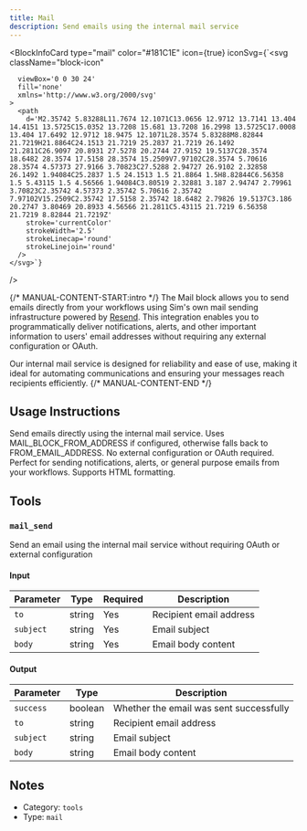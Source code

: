 ```yaml
---
title: Mail
description: Send emails using the internal mail service
---
```



<BlockInfoCard 
  type="mail"
  color="#181C1E"
  icon={true}
  iconSvg={`<svg className="block-icon"
      
      
      
      viewBox='0 0 30 24'
      fill='none'
      xmlns='http://www.w3.org/2000/svg'
    >
      <path
        d='M2.35742 5.83288L11.7674 12.1071C13.0656 12.9712 13.7141 13.404 14.4151 13.5725C15.0352 13.7208 15.681 13.7208 16.2998 13.5725C17.0008 13.404 17.6492 12.9712 18.9475 12.1071L28.3574 5.83288M8.82844 21.7219H21.8864C24.1513 21.7219 25.2837 21.7219 26.1492 21.2811C26.9097 20.8931 27.5278 20.2744 27.9152 19.5137C28.3574 18.6482 28.3574 17.5158 28.3574 15.2509V7.97102C28.3574 5.70616 28.3574 4.57373 27.9166 3.70823C27.5288 2.94727 26.9102 2.32858 26.1492 1.94084C25.2837 1.5 24.1513 1.5 21.8864 1.5H8.82844C6.56358 1.5 5.43115 1.5 4.56566 1.94084C3.80519 2.32881 3.187 2.94747 2.79961 3.70823C2.35742 4.57373 2.35742 5.70616 2.35742 7.97102V15.2509C2.35742 17.5158 2.35742 18.6482 2.79826 19.5137C3.186 20.2747 3.80469 20.8933 4.56566 21.2811C5.43115 21.7219 6.56358 21.7219 8.82844 21.7219Z'
        stroke='currentColor'
        strokeWidth='2.5'
        strokeLinecap='round'
        strokeLinejoin='round'
      />
    </svg>`}
/>

{/* MANUAL-CONTENT-START:intro */}
The Mail block allows you to send emails directly from your workflows using Sim's own mail sending infrastructure powered by [Resend](https://resend.com/). This integration enables you to programmatically deliver notifications, alerts, and other important information to users' email addresses without requiring any external configuration or OAuth.

Our internal mail service is designed for reliability and ease of use, making it ideal for automating communications and ensuring your messages reach recipients efficiently.
{/* MANUAL-CONTENT-END */}

## Usage Instructions

Send emails directly using the internal mail service. Uses MAIL_BLOCK_FROM_ADDRESS if configured, otherwise falls back to FROM_EMAIL_ADDRESS. No external configuration or OAuth required. Perfect for sending notifications, alerts, or general purpose emails from your workflows. Supports HTML formatting.



## Tools

### `mail_send`

Send an email using the internal mail service without requiring OAuth or external configuration

#### Input

| Parameter | Type | Required | Description |
| --------- | ---- | -------- | ----------- |
| `to` | string | Yes | Recipient email address |
| `subject` | string | Yes | Email subject |
| `body` | string | Yes | Email body content |

#### Output

| Parameter | Type | Description |
| --------- | ---- | ----------- |
| `success` | boolean | Whether the email was sent successfully |
| `to` | string | Recipient email address |
| `subject` | string | Email subject |
| `body` | string | Email body content |



## Notes

- Category: `tools`
- Type: `mail`
